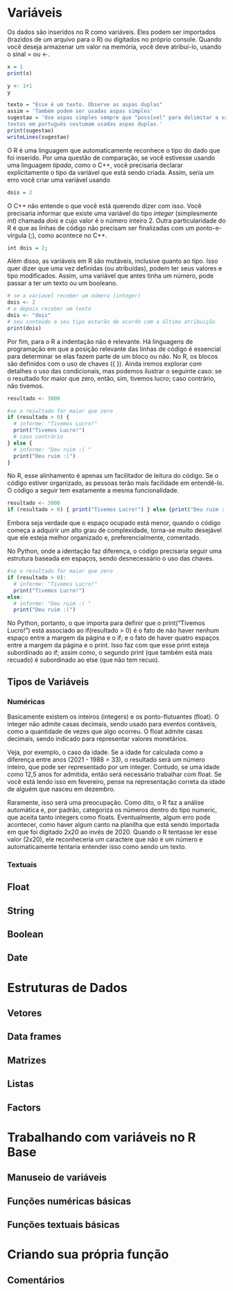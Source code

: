 # Variáveis

Os dados são inseridos no R como variáveis. Eles podem ser importados (trazidos de um arquivo para o R) ou digitados no próprio console. Quando você deseja armazenar um valor na memória, você deve atribuí-lo, usando o sinal = ou <-.

```r
x = 1
print(x)

y <- 1+1
y
```

```r
texto = "Esse é um texto. Observe as aspas duplas"
assim = 'Também podem ser usadas aspas simples'
sugestao = 'Use aspas simples sempre que "possível" para delimitar a variável. Os 
textos em português costumam usadas aspas duplas.'
print(sugestao)
writeLines(sugestao)
```

O R é uma linguagem que automaticamente reconhece o tipo do dado que foi inserido. Por uma questão de comparação, se você estivesse usando uma linguagem _tipada_, como o C++, você precisaria declarar explicitamente o tipo da variável que está sendo criada. Assim, seria um erro você criar uma variável usando

```r
dois = 2
```

O C++ não entende o que você está querendo dizer com isso. Você precisaria informar que existe uma variável do tipo _integer_ (simplesmente _int_) chamada _dois_ e cujo valor é o número inteiro 2. Outra particularidade do R é que as linhas de código não precisam ser finalizadas com um ponto-e-vírgula (;), como acontece no C++.

```r
int dois = 2;
```

Além disso, as variáveis em R são mutáveis, inclusive quanto ao tipo. Isso quer dizer que uma vez definidas (ou atribuídas), podem ter seus valores e tipo modificados. Assim, uma variável que antes tinha um número, pode passar a ter um texto ou um booleano.

```r
# se a variavel receber um número (integer)
dois <- 2
# e depois receber um texto
dois <- "dois"
# seu conteúdo e seu tipo estarão de acordo com a última atribuição
print(dois)
```


Por fim, para o R a indentação não é relevante. Há linguagens de programação em que a posição relevante das linhas de código é essencial para determinar se elas fazem parte de um bloco ou não. No R, os blocos são definidos com o uso de chaves ({ }). Ainda iremos explorar com detalhes o uso das condicionais, mas podemos ilustrar o seguinte caso: se o resultado for maior que zero, então, sim, tivemos lucro; caso contrário, não tivemos.

```r

resultado <- 3000

#se o resultado for maior que zero
if (resultado > 0) { 
  # informe: "Tivemos Lucro!"
  print("Tivemos Lucro!") 
  # caso contrário
} else {  
  # informe: "Deu ruim :( "
  print("Deu ruim :(") 
}
```

No R, esse alinhamento é apenas um facilitador de leitura do código. Se o código estiver organizado, as pessoas terão mais facilidade em entendê-lo. O código a seguir tem exatamente a mesma funcionalidade.

```r

resultado <- 3000
if (resultado > 0) { print("Tivemos Lucro!") } else {print("Deu ruim :(")}
```

Embora seja verdade que o espaço ocupado está menor, quando o código começa a adquirir um alto grau de complexidade, torna-se muito desejável que ele esteja melhor organizado e, preferencialmente, comentado. 

No Python, onde a identação faz diferença, o código precisaria seguir uma estrutura baseada em espaços, sendo desnecessário o uso das chaves.

```r
#se o resultado for maior que zero
if (resultado > 0):  
  # informe: "Tivemos Lucro!"
  print("Tivemos Lucro!") 
else:  
  # informe: "Deu ruim :( "
  print("Deu ruim :(") 

```

No Python, portanto, o que importa para definir que o print("Tivemos Lucro!") está associado ao if(resultado > 0) é o fato de não haver nenhum espaço entre a margem da página e o if; e o fato de haver quatro espaços entre a margem da página e o print. Isso faz com que esse print esteja subordinado ao if; assim como, o segundo print (que também está mais recuado) é subordinado ao else (que não tem recuo).

## Tipos de Variáveis

### Numéricas

Basicamente existem os inteiros (integers) e os ponto-flutuantes (float). O integer não admite casas decimais, sendo usado para eventos contáveis, como a quantidade de vezes que algo ocorreu. O float admite casas decimais, sendo indicado para representar valores monetários.

Veja, por exemplo, o caso da idade. Se a idade for calculada como a diferença entre anos (2021 - 1988 = 33), o resultado será um número inteiro, que pode ser representado por um integer. Contudo, se uma idade como 12,5 anos for admitida, então será necessário trabalhar com float. Se você está lendo isso em fevereiro, pense na representação correta da idade de alguém que nasceu em dezembro.

Raramente, isso será uma preocupação. Como dito, o R faz a análise automática e, por padrão, categoriza os números dentro do tipo numeric, que aceita tanto integers como floats. Eventualmente, algum erro pode acontecer, como haver algum canto na planilha que está sendo importada em que foi digitado 2x20 ao invés de 2020. Quando o R tentasse ler esse valor (2x20), ele reconheceria um caractere que não é um número e automaticamente tentaria entender isso como sendo um texto.

### Textuais

## Float

## String

## Boolean

## Date

# Estruturas de Dados

## Vetores

## Data frames

## Matrizes

## Listas

## Factors

# Trabalhando com variáveis no R Base
## Manuseio de variáveis

## Funções numéricas básicas

## Funções textuais básicas

# Criando sua própria função

## Comentários